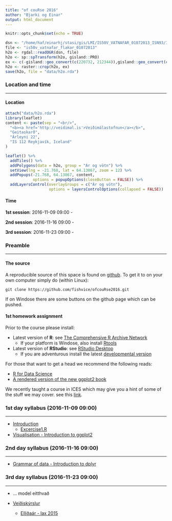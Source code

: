 ```yaml
---
title: "of couRse 2016"
author: "Bjarki og Einar"
output: html_document
---
```


```r
knitr::opts_chunk$set(echo = TRUE)
```

```r
dsn <- "/home/haf/einarhj/stasi/gis/LMI/IS50V_VATNAFAR_01072013_ISN93/IS50V_VATNAFAR_SHP"
file <- "is50v_vatnafar_flakar_01072013" 
h2o <- rgdal::readOGR(dsn, file)
h2o <- sp::spTransform(h2o, gisland::PRO)
ex <- c(-gisland::geo_convert(c(220732, 212344)),gisland::geo_convert(c(640372, 641346)))
h2o <- raster::crop(h2o, ex)
save(h2o, file = "data/h2o.rda")
```

### Location and time
___

#### Location

```r
attach("data/h2o.rda")
library(leaflet)
content <- paste(sep = "<br/>",
  "<b><a href='http://veidimal.is'>Veiðimálastofnun</a></b>",
  "Geitaskarð",
  "Árleyni 22",
  "IS 112 Reykjavík, Iceland"
)

leaflet() %>% 
  addTiles() %>% 
  addPolygons(data = h2o, group = "Ár og vötn") %>% 
  setView(lng = -21.768, lat = 64.13867, zoom = 12) %>%
  addPopups(-21.768, 64.13867, content,
            options = popupOptions(closeButton = FALSE)) %>% 
  addLayersControl(overlayGroups = c("Ár og vötn"),
                   options = layersControlOptions(collapsed = FALSE))
```

#### Time

__1st session__: 2016-11-09 09:00 - 

__2nd session__: 2016-11-16 09:00 - 

__3rd session__: 2016-11-23 09:00 -



### Preamble
___

#### The source

A reproducible source of this space is found on [github](https://github.com/fishvice/ofcouRse2016). To get it to on your own computer simply do (within Linux):

```
git clone https://github.com/fishvice/ofcouRse2016.git
```

If on Windose there are some buttons on the github page which can be pushed.

#### 1st homework assignment

Prior to the course please install:

* Latest version of __R__: see [The Comprehensive R Archive Network](https://cran.r-project.org/)
    * If your platform is Windose, also install [Rtools](https://cran.r-project.org/bin/windows/Rtools)

* Latest version of __RStudio__: see [RStudio Desktop](https://www.rstudio.com/products/rstudio/download/)
    * If you are adventurous install the latest [developmental version](https://www.rstudio.com/products/rstudio/download/preview)

For those that want to get a head we recommend the following reads:

  * [R for Data Science](http://r4ds.had.co.nz)
  * [A rendered version of the new ggplot2 book](http://www.hafro.is/~einarhj/education/ggplot2)
  
We recently taught a course in ICES which may give you a hint of some of the stuff we may cover. see this [link](http://www.hafro.is/~einarhj/education/tcrenv2016).
  
### 1st day syllabus (2016-11-09 09:00)
___

* [Introduction](http://www.hafro.is/~einarhj/education/ofcouRse2016/01_introduction.html#%281%29)
    * [Excercise1.R](http://www.hafro.is/~einarhj/education/ofcouRse2016/R/Exercise1.R)
* [Visualisation - Introduction to ggplot2](http://www.hafro.is/~einarhj/education/ofcouRse2016/ggplot2.html)

### 2nd day syllabus (2016-11-16 09:00)
___

* [Grammar of data - Introduction to dplyr](http://www.hafro.is/~einarhj/education/ofcouRse2016/dplyr.html)


### 3rd day syllabus (2016-11-23 09:00)
___

* ... model eitthvað

* [Veiðiskýrslur](http://www.hafro.is/~einarhj/education/ofcouRse2016/veidiskyrslur.html)
    * [Elliðaár - lax 2015](http://www.hafro.is/~einarhj/education/ofcouRse2016/ellidaar_veidiskyrsla2015.pdf)


